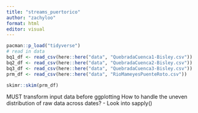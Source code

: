 ```yaml
---
title: "streams_puertorico"
author: "zachyloo"
format: html
editor: visual
---
```


```r
pacman::p_load("tidyverse")
# read in data
bq1_df <- read_csv(here::here("data", "QuebradaCuenca1-Bisley.csv"))
bq2_df <- read_csv(here::here("data", "QuebradaCuenca2-Bisley.csv"))
bq3_df <- read_csv(here::here("data", "QuebradaCuenca3-Bisley.csv"))
prm_df <- read_csv(here::here("data", "RioMameyesPuenteRoto.csv"))

skimr::skim(prm_df)
```
MUST transform input data before ggplotting
How to handle the uneven distribution of raw data across dates?
- Look into sapply()

```r

```

